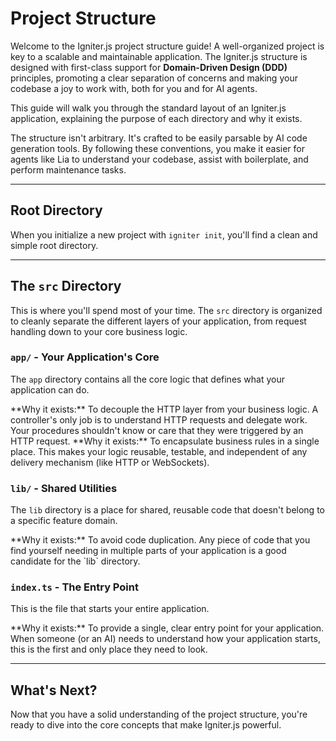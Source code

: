 # Project Structure

Welcome to the Igniter.js project structure guide! A well-organized project is key to a scalable and maintainable application. The Igniter.js structure is designed with first-class support for **Domain-Driven Design (DDD)** principles, promoting a clear separation of concerns and making your codebase a joy to work with, both for you and for AI agents.

This guide will walk you through the standard layout of an Igniter.js application, explaining the purpose of each directory and why it exists.

<Callout type="info" title="AI-Friendly by Design">
  The structure isn't arbitrary. It's crafted to be easily parsable by AI code generation tools. By following these conventions, you make it easier for agents like Lia to understand your codebase, assist with boilerplate, and perform maintenance tasks.
</Callout>

---

## Root Directory

When you initialize a new project with `igniter init`, you'll find a clean and simple root directory.

<div className="grid grid-cols-1 md:grid-cols-2 lg:grid-cols-3 gap-4 my-6">
  <Card title="src/" description="The heart of your application. All your business logic, controllers, and type definitions live here." />
  <Card title="package.json" description="The standard manifest for any Node.js project. It manages your dependencies and defines your project scripts." />
  <Card title="tsconfig.json" description="The configuration file for the TypeScript compiler. It ensures strict type-safety across your entire project." />
</div>

---

## The `src` Directory

This is where you'll spend most of your time. The `src` directory is organized to cleanly separate the different layers of your application, from request handling down to your core business logic.

### `app/` - Your Application's Core

The `app` directory contains all the core logic that defines what your application can do.

<div className="space-y-4 my-6">
  <Card title="controllers/" description="Controllers are the entry point for all incoming requests. They are responsible for receiving a request, calling the appropriate procedure, and returning a response. Think of them as the traffic cops of your application.">
    **Why it exists:** To decouple the HTTP layer from your business logic. A controller's only job is to understand HTTP requests and delegate work. Your procedures shouldn't know or care that they were triggered by an HTTP request.
  </Card>
  <Card title="procedures/" description="Procedures (or use cases) contain your application's business logic. This is where you define the steps to accomplish a specific task, like creating a user, processing a payment, or fetching a report.">
    **Why it exists:** To encapsulate business rules in a single place. This makes your logic reusable, testable, and independent of any delivery mechanism (like HTTP or WebSockets).
  </Card>
</div>

### `lib/` - Shared Utilities

The `lib` directory is a place for shared, reusable code that doesn't belong to a specific feature domain.

<div className="space-y-4 my-6">
  <Card title="lib/" description="This directory is perfect for utility functions, custom constants, or third-party client initializations (like a database connector or an SDK client).">
    **Why it exists:** To avoid code duplication. Any piece of code that you find yourself needing in multiple parts of your application is a good candidate for the `lib` directory.
  </Card>
</div>

### `index.ts` - The Entry Point

This is the file that starts your entire application.

<div className="space-y-4 my-6">
  <Card title="index.ts" description="The `index.ts` file is responsible for creating an instance of the Igniter application using the builder, registering your controllers, and starting the server.">
    **Why it exists:** To provide a single, clear entry point for your application. When someone (or an AI) needs to understand how your application starts, this is the first and only place they need to look.
  </Card>
</div>

---

## What's Next?

Now that you have a solid understanding of the project structure, you're ready to dive into the core concepts that make Igniter.js powerful.

<div className="mt-6">
  <ButtonLink title="Next: Core Concepts" description="Learn about the Igniter Builder, Context, and Procedures." href="/docs/core-concepts" />
</div>